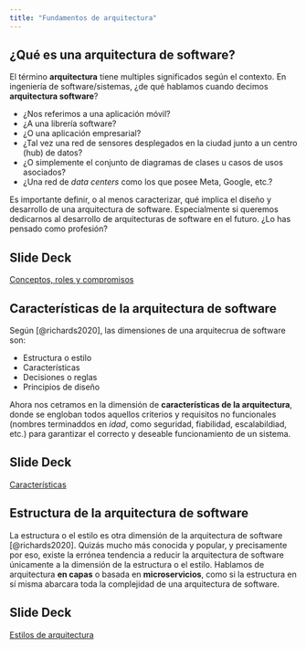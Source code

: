 ```yaml
---
title: "Fundamentos de arquitectura"
---
```


## ¿Qué es una arquitectura de software?


El término **arquitectura** tiene multiples significados según el contexto. En ingeniería de software/sistemas, ¿de qué hablamos cuando decimos **arquitectura software**? 

- ¿Nos referimos a una aplicación móvil?
- ¿A una librería software?
- ¿O una aplicación empresarial?
- ¿Tal vez una red de sensores desplegados en la ciudad junto a un centro (hub) de datos?
- ¿O simplemente el conjunto de diagramas de clases u casos de usos asociados?
- ¿Una red de *data centers* como los que posee Meta, Google, etc.?

Es importante definir, o al menos caracterizar, qué implica el diseño y desarrollo de una arquitectura de software. Especialmente si queremos dedicarnos al desarrollo de arquitecturas de software en el futuro. ¿Lo has pensado como profesión?

::: {.callout-tip icon=false}
## **Slide Deck** 

::: slides
[Conceptos, roles y compromisos](01-arquitectura-conceptos.qmd)
:::

:::

## Características de la arquitectura de software

Según [@richards2020], las dimensiones de una arquitecrua de software son:

- Estructura o estilo
- Características
- Decisiones o reglas
- Principios de diseño

Ahora nos cetramos en la dimensión de **características de la arquitectura**, donde se engloban todos aquellos criterios y requisitos no funcionales (nombres terminaddos en *idad*, como seguridad, fiabilidad, escalabildiad, etc.) para garantizar el correcto y deseable funcionamiento de un sistema.

::: {.callout-tip icon=false}
## **Slide Deck** 

::: slides
[Características](01-arquitectura-caracteristicas.qmd)
:::

:::


## Estructura de la arquitectura de software

La estructura o el estilo es otra dimensión de la arquitectura de software [@richards2020]. Quizás mucho más conocida y popular, y precisamente por eso, existe la errónea tendencia a reducir la arquitectura de software únicamente a la dimensión de la estructura o el estilo. Hablamos de arquitectura **en capas** o basada en **microservicios**, como si la estructura en sí misma abarcara toda la complejidad de una arquitectura de software.

::: {.callout-tip icon=false}
## **Slide Deck** 

::: slides
[Estilos de arquitectura](01-arquitectura-estilos.qmd)
:::

:::

